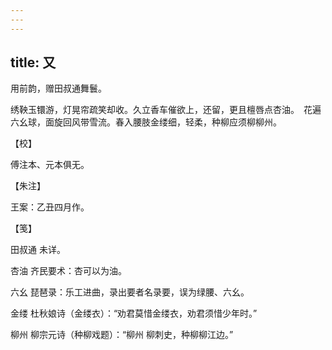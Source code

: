 ```yaml
---
---
---
```

title: 又
---







用前韵，赠田叔通舞鬟。

绣鞅玉镮游，灯晃帘疏笑却收。久立香车催欲上，还留，更且檀唇点杏油。　花遍六幺球，面旋回风带雪流。春入腰肢金缕细，轻柔，种柳应须柳柳州。





【校】


傅注本、元本俱无。





【朱注】


王案：乙丑四月作。





【笺】


田叔通 未详。

杏油 齐民要术：杏可以为油。

六幺 琵琶录：乐工进曲，录出要者名录要，误为绿腰、六幺。

金缕 杜秋娘诗（金缕衣）：“劝君莫惜金缕衣，劝君须惜少年时。”

柳州 柳宗元诗（种柳戏题）：“柳州 柳刺史，种柳柳江边。”